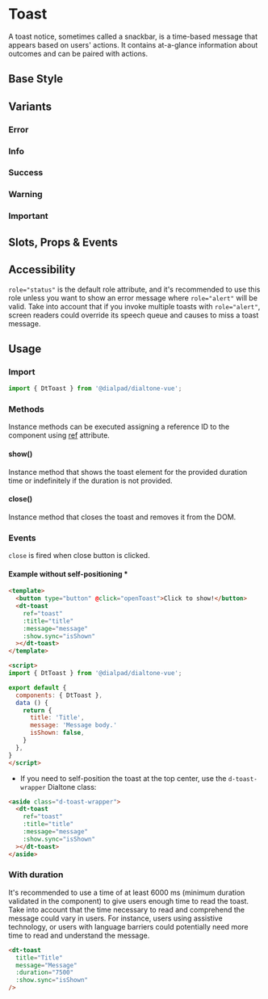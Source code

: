 
# Toast

<Subtitle>
  A toast notice, sometimes called a snackbar, is a time-based message that appears based on users' actions.
  It contains at-a-glance information about outcomes and can be paired with actions.
</Subtitle>

## Base Style

<Canvas>
  <Story id="components-toast--default" />
</Canvas>

## Variants

### Error

<Canvas>
  <Story id="components-toast--error" />
</Canvas>

### Info

<Canvas>
  <Story id="components-toast--info" />
</Canvas>

### Success

<Canvas>
  <Story id="components-toast--success" />
</Canvas>

### Warning

<Canvas>
  <Story id="components-toast--warning" />
</Canvas>

### Important

<Canvas>
  <Story id="components-toast--important" />
</Canvas>

## Slots, Props & Events

<ArgsTable story={PRIMARY_STORY} />

## Accessibility

`role="status"` is the default role attribute, and it's recommended to use this role unless you want to show an
error message where `role="alert"` will be valid. Take into account that if you invoke multiple toasts
with `role="alert"`, screen readers could override its speech queue and causes to miss a toast message.

## Usage

### Import

```jsx
import { DtToast } from '@dialpad/dialtone-vue';
```

### Methods

Instance methods can be executed assigning a reference ID to the component using
[ref](https://v3.vuejs.org/guide/component-template-refs.html) attribute.

#### show()

Instance method that shows the toast element for the provided duration time or indefinitely if the duration
is not provided.

#### close()

Instance method that closes the toast and removes it from the DOM.

### Events

`close` is fired when close button is clicked.

#### Example without self-positioning *

```html
<template>
  <button type="button" @click="openToast">Click to show!</button>
  <dt-toast
    ref="toast"
    :title="title"
    :message="message"
    :show.sync="isShown"
  ></dt-toast>
</template>

<script>
import { DtToast } from '@dialpad/dialtone-vue';

export default {
  components: { DtToast },
  data () {
    return {
      title: 'Title',
      message: 'Message body.'
      isShown: false,
    }
  },
}
</script>
```

* If you need to self-position the toast at the top center, use the `d-toast-wrapper` Dialtone class:

```html
<aside class="d-toast-wrapper">
  <dt-toast
    ref="toast"
    :title="title"
    :message="message"
    :show.sync="isShown"
  ></dt-toast>
</aside>
```

### With duration

It's recommended to use a time of at least 6000 ms (minimum duration validated in the component) to give users enough
time to read the toast. Take into account that the time necessary to read and comprehend the message could vary in
users.
For instance, users using assistive technology, or users with language barriers could potentially need more time to
read and understand the message.

```html
<dt-toast
  title="Title"
  message="Message"
  :duration="7500"
  :show.sync="isShown"
/>
```

